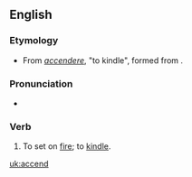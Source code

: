 ==English==

===Etymology===
* From {{etyl|la}} ''[[accendere]]'', "to kindle", formed from {{prefix|ad| candere|gloss1=to|gloss2=shine}}.

===Pronunciation===
* {{IPA| [æk'sɛnd]}}

===Verb===
{{en-verb}}

# {{transitive|obsolete}} To set on [[fire]]; to [[kindle]].

[[uk:accend]]
